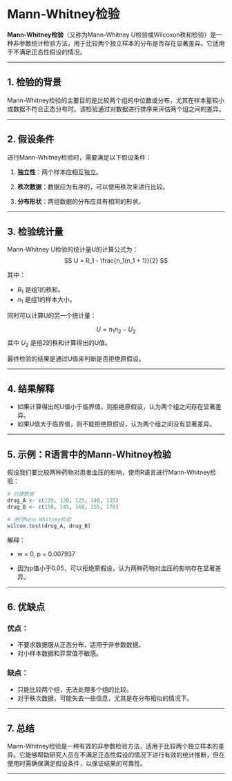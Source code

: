 # Mann-Whitney检验

**Mann-Whitney检验**（又称为Mann-Whitney U检验或Wilcoxon秩和检验）是一种非参数统计检验方法，用于比较两个独立样本的分布是否存在显著差异。它适用于不满足正态性假设的情况。

------------------------------------------------------------------------

## **1. 检验的背景**

Mann-Whitney检验的主要目的是比较两个组的中位数或分布，尤其在样本量较小或数据不符合正态分布时。该检验通过对数据进行排序来评估两个组之间的差异。

------------------------------------------------------------------------

## **2. 假设条件**

进行Mann-Whitney检验时，需要满足以下假设条件：

1.  **独立性**：两个样本应相互独立。

2.  **秩次数据**：数据应为有序的，可以使用秩次来进行比较。

3.  **分布形状**：两组数据的分布应具有相同的形状。

------------------------------------------------------------------------

## **3. 检验统计量**

Mann-Whitney U检验的统计量U的计算公式为： $$
U = R_1 - \frac{n_1(n_1 + 1)}{2}
$$

其中：

-   $R_1$ 是组1的秩和。
-   $n_1$ 是组1的样本大小。

同时可以计算U的另一个统计量：

$$
U = n_1 n_2 - U_2
$$ 其中 $U_2$ 是组2的秩和计算得出的U值。

最终检验的结果是通过U值来判断是否拒绝原假设。

------------------------------------------------------------------------

## **4. 结果解释**

-   如果计算得出的U值小于临界值，则拒绝原假设，认为两个组之间存在显著差异。
-   如果U值大于临界值，则不能拒绝原假设，认为两个组之间没有显著差异。

------------------------------------------------------------------------

## **5. 示例：R语言中的Mann-Whitney检验**

假设我们要比较两种药物对患者血压的影响，使用R语言进行Mann-Whitney检验：

```r
# 创建数据
drug_A <- c(120, 130, 125, 140, 135)
drug_B <- c(150, 145, 160, 155, 170)

# 进行Mann-Whitney检验
wilcox.test(drug_A, drug_B)
```

解释：

-   w = 0, p = 0.007937

-   因为p值小于0.05，可以拒绝原假设，认为两种药物对血压的影响存在显著差异。

------------------------------------------------------------------------

## **6. 优缺点**

### 优点：

-   不要求数据服从正态分布，适用于非参数数据。
-   对小样本数据和异常值不敏感。

### 缺点：

-   只能比较两个组，无法处理多个组的比较。
-   对于秩次数据，可能失去一些信息，尤其是在分布相似的情况下。

------------------------------------------------------------------------

## **7. 总结**

Mann-Whitney检验是一种有效的非参数检验方法，适用于比较两个独立样本的差异。它能够帮助研究人员在不满足正态性假设的情况下进行有效的统计推断，但在使用时需确保满足假设条件，以保证结果的可靠性。

------------------------------------------------------------------------
